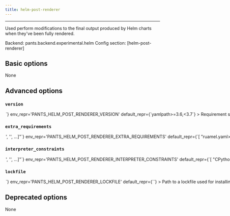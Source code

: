 ```yaml
---
title: helm-post-renderer
---
```



---


Used perform modifications to the final output produced by Helm charts when they&#x27;ve been fully rendered.

Backend: <span className="color--primary">pants.backend.experimental.helm</span>
Config section: <span className="color--primary">[helm-post-renderer]</span>

<span className={styles.options}>

## Basic options

None

## Advanced options


### `version`

<Option
  cli_repr={`--helm-post-renderer-version=<str>`}
  env_repr='PANTS_HELM_POST_RENDERER_VERSION'
  default_repr={`yamlpath>=3.6,<3.7`}
>

Requirement string for the tool.

</Option>

### `extra_requirements`

<Option
  cli_repr={`--helm-post-renderer-extra-requirements="['<str>', '<str>', ...]"`}
  env_repr='PANTS_HELM_POST_RENDERER_EXTRA_REQUIREMENTS'
  default_repr={`[
  "ruamel.yaml>=0.15.96,!=0.17.0,!=0.17.1,!=0.17.2,!=0.17.5,<=0.17.21"
]`}
>

Any additional requirement strings to use with the tool. This is useful if the tool allows you to install plugins or if you need to constrain a dependency to a certain version.

</Option>

### `interpreter_constraints`

<Option
  cli_repr={`--helm-post-renderer-interpreter-constraints="['<str>', '<str>', ...]"`}
  env_repr='PANTS_HELM_POST_RENDERER_INTERPRETER_CONSTRAINTS'
  default_repr={`[
  "CPython>=3.7,<3.10"
]`}
>

Python interpreter constraints for this tool.

</Option>

### `lockfile`

<Option
  cli_repr={`--helm-post-renderer-lockfile=<str>`}
  env_repr='PANTS_HELM_POST_RENDERER_LOCKFILE'
  default_repr={`<default>`}
>

Path to a lockfile used for installing the tool.

Set to the string `<default>` to use a lockfile provided by Pants, so long as you have not changed the `--version` and `--extra-requirements` options, and the tool&#x27;s interpreter constraints are compatible with the default. Pants will error or warn if the lockfile is not compatible (controlled by `[python].invalid_lockfile_behavior`). See https://github.com/pantsbuild/pants/blob/release_2.15.2/src/python/pants/backend/helm/subsystems/post_renderer.lock for the default lockfile contents.

Set to the string `<none>` to opt out of using a lockfile. We do not recommend this, though, as lockfiles are essential for reproducible builds and supply-chain security.

To use a custom lockfile, set this option to a file path relative to the build root, then run `/home/josh/work/scie-pants/dist/scie-pants-linux-x86_64 generate-lockfiles --resolve=helm-post-renderer`.

Alternatively, you can set this option to the path to a custom lockfile using pip&#x27;s requirements.txt-style, ideally with `--hash`. Set `[python].invalid_lockfile_behavior = 'ignore'` so that Pants does not complain about missing lockfile headers.

</Option>

## Deprecated options

None


</span>